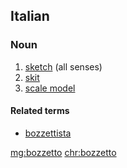 ==Italian==

===Noun===
{{it-noun|bozzett|m|o|i}}

# [[sketch]] (all senses)
# [[skit]]
# [[scale model]]

====Related terms====
* [[bozzettista]]

[[mg:bozzetto]]
[[chr:bozzetto]]